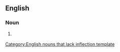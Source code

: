 ==English==

===Noun===
{{infl|en|noun}}[[Category:English nouns that lack inflection template]]

# {{Irish}} {{alternative spelling of|myself}}
